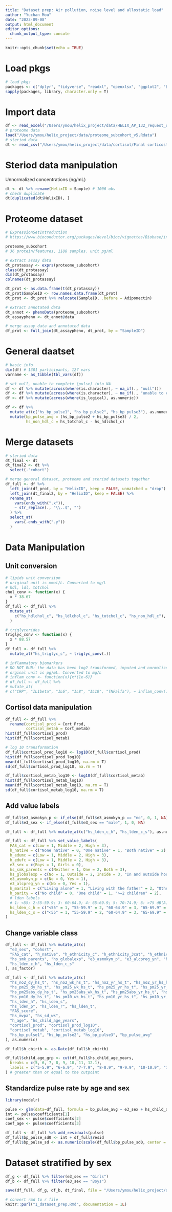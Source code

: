 ```yaml
---
title: "Dataset prep: Air pollution, noise level and allostatic load"
author: "Yuchan Mou"
date: "2023-09-08"
output: html_document
editor_options: 
  chunk_output_type: console
---
```


```r
knitr::opts_chunk$set(echo = TRUE)
```

# Load pkgs
```r
# load pkgs
packages <- c("dplyr", "tidyverse", "readxl", "openxlsx", "ggplot2", "Biobase", "Hmisc", "labelled")
sapply(packages, library, character.only = T)
```

# Import data
```r
df <- read_excel("/Users/ymou/helix_project/data/HELIX_AP_132_request_updated19sep.2023.xlsx")
# proteome data
load("/Users/ymou/helix_project/data/proteome_subcohort_v5.Rdata")
# steriod data
dt <- read_csv("/Users/ymou/helix_project/data/cortisol/Final corticosteroid data/Helix_urine_corticosteroid_profile_processed.csv", locale=locale(encoding="latin1"))

```

# Steriod data manipulation
Unnormalized concentrations (ng/mL)

```r
dt <- dt %>% rename(HelixID = Sample) # 1006 obs
# check duplicate
dt[duplicated(dt$HelixID), ]
```

# Proteome dataset
```r
# ExpressionSetIntroduction
# https://www.bioconductor.org/packages/devel/bioc/vignettes/Biobase/inst/doc/ExpressionSetIntroduction.pdf

proteome_subcohort
# 36 protein/features, 1188 samples. unit pg/ml

# extract assay data
dt_protassay <- exprs(proteome_subcohort)
class(dt_protassay)
dim(dt_protassay)
colnames(dt_protassay)

dt_prot <- as.data.frame(t(dt_protassay))
dt_prot$SampleID <- row.names.data.frame(dt_prot)
dt_prot <- dt_prot %>% relocate(SampleID, .before = Adiponectin)

# extract annotated data
dt_annot <- phenoData(proteome_subcohort)
dt_assaypheno <- dt_annot@data

# merge assay data and annotated data
df_prot <- full_join(dt_assaypheno, dt_prot, by = "SampleID")
```

# General daatset
```r
# basic info
dim(df) # 1301 participants, 127 vars
varname <- as_tibble(tbl_vars(df))

# set null, unable to complete (pulse) into NA
df <- df %>% mutate(across(where(is.character), ~ na_if(., "null")))
df <- df %>% mutate(across(where(is.character), ~ na_if(., "unable to complete")))
df <- df %>% mutate(across(where(is_logical), as.numeric))

df <- df %>%
  mutate_at(c("hs_bp_pulse1", "hs_bp_pulse2", "hs_bp_pulse3"), as.numeric) %>%
  mutate(bp_pulse_avg = (hs_bp_pulse2 + hs_bp_pulse3) / 2,
         hs_non_hdl_c = hs_totchol_c - hs_hdlchol_c)
```

# Merge datasets
```r
# steriod data
dt_final <- dt
dt_final2 <- dt %>%
  select(-"cohort")

# merge general dataset, proteome and steriod datasets together
df_full <- df %>%
  left_join(df_prot, by = "HelixID", keep = FALSE, unmatched = "drop") %>%
  left_join(dt_final2, by = "HelixID", keep = FALSE) %>%
  rename_at(
    vars(ends_with(".x")),
    ~ str_replace(., "\\..$", "")
  ) %>%
  select_at(
    vars(-ends_with(".y"))
  )
```

# Data Manipulation
## Unit conversion
```r
# lipids unit conversion
# original unit is mmol/L. Converted to mg/L
# hdl, ldl, totchol
chol_conv <- function(x) {
  x * 38.67
}
df_full <- df_full %>%
  mutate_at(
    c("hs_hdlchol_c", "hs_ldlchol_c", "hs_totchol_c", "hs_non_hdl_c"), ~ chol_conv(.)
  )

# triglycerides
triglyc_conv <- function(x) {
  x * 88.57
}
df_full <- df_full %>%
  mutate_at("hs_triglyc_c", ~ triglyc_conv(.))

# inflammatory biomarkers
# DO NOT RUN: the data has been log2 transformed, imputed and normalized
# orginal unit is pg/mL. Converted to mg/L
# inflam_conv <- function(x){x*(1e-6)}
# df_full <- df_full %>%
# mutate_at(
# c("CRP", "IL1beta", "IL6", "IL8", "IL10", "TNFalfa"), ~ inflam_conv(.))

```

## Cortisol data manipulation
```r
df_full <- df_full %>% 
  rename(cortisol_prod = Cort_Prod,
         cortisol_metab = Cort_metab)
hist(df_full$cortisol_prod)
hist(df_full$cortisol_metab)

# log 10 transformation
df_full$cortisol_prod_log10 <- log10(df_full$cortisol_prod)
hist(df_full$cortisol_prod_log10)
mean(df_full$cortisol_prod_log10, na.rm = T)
sd(df_full$cortisol_prod_log10, na.rm = T)

df_full$cortisol_metab_log10 <- log10(df_full$cortisol_metab)
hist(df_full$cortisol_metab_log10)
mean(df_full$cortisol_metab_log10, na.rm = T)
sd(df_full$cortisol_metab_log10, na.rm = T)
```

## Add value labels
```r
df_full$e3_asmokyn_p <- if_else(df_full$e3_asmokyn_p == "no", 0, 1, NA)
df_full$e3_sex <- if_else(df_full$e3_sex == "male", 1, 0, NA)

df_full <- df_full %>% mutate_at(c("hs_lden_c_h", "hs_lden_c_s"), as.numeric)

df_full <- df_full %>% set_value_labels(
  FAS_cat = c(Low = 1, Middle = 2, High = 3),
  h_native = c("None native" = 0, "One native" = 1, "Both native" = 2),
  h_edumc = c(Low = 1, Middle = 2, High = 3),
  h_edufc = c(Low = 1, Middle = 2, High = 3),
  e3_sex = c(Boys = 1, Girls = 0),
  hs_smk_parents = c(Neither = 1, One = 2, Both = 3),
  hs_globalexp = c(No = 1, Outside = 2, Inside = 3, "In and outside house" = 4),
  e3_asmokyn_p = c(No = 0, Yes = 1),
  e3_alcpreg_yn = c(No = 0, Yes = 1),
  h_marital = c("Living alone" = 1, "Living with the father" = 2, "Other situation" = 3),
  h_parity = c("No child" = 0, "One child" = 1, ">=2 children" = 2),
  # lden labels
  # 1: <55; 2:55-59.9; 3: 60-64.9; 4: 65-69.9; 5: 70-74.9; 6: >75 dB(A)
  hs_lden_c_h = c("<55" = 1, "55-59.9" = 2, "60-64.9" = 3, "65-69.9" = 4, "70-74.9" = 5, ">75" = 6),
  hs_lden_c_s = c("<55" = 1, "55-59.9" = 2, "60-64.9" = 3, "65-69.9" = 4, "70-74.9" = 5, ">75" = 6)
)
```

## Change variable class
```r
df_full <- df_full %>% mutate_at(c(
  "e3_sex", "cohort",
  "FAS_cat", "h_native", "h_ethnicity_c", "h_ethnicity_3cat", "h_ethnicity_cauc", "h_edumc", "h_edufc",
  "hs_smk_parents", "hs_globalexp", "e3_asmokyn_p", "e3_alcpreg_yn", "h_marital", "h_parity",
  "hs_lden_c_h", "hs_lden_c_s"
), as_factor)

df_full <- df_full %>% mutate_at(c(
  "hs_no2_dy_hs_t", "hs_no2_wk_hs_t", "hs_no2_yr_hs_t", "hs_no2_yr_hs_h", "hs_no2_yr_hs_s", "hs_no2_yr_hs_r", "hs_no2_yr_hs_p",
  "hs_pm25_dy_hs_t", "hs_pm25_wk_hs_t", "hs_pm25_yr_hs_t", "hs_pm25_yr_hs_h", "hs_pm25_yr_hs_s", "hs_pm25_yr_hs_r", "hs_pm25_yr_hs_p",
  "hs_pm25abs_dy_hs_t", "hs_pm25abs_wk_hs_t", "hs_pm25abs_yr_hs_t", "hs_pm25abs_yr_hs_h", "hs_pm25abs_yr_hs_s", "hs_pm25abs_yr_hs_r", "hs_pm25abs_yr_hs_p",
  "hs_pm10_dy_hs_t", "hs_pm10_wk_hs_t", "hs_pm10_yr_hs_t", "hs_pm10_yr_hs_h", "hs_pm10_yr_hs_s", "hs_pm10_yr_hs_r", "hs_pm10_yr_hs_p",
  "hs_lden_h", "hs_lden_s",
  "hs_lden_p", "hs_lden_r", "hs_lden_t",
  "FAS_score",
  "hs_mvpa", "hs_sd_wk",
  "h_age", "hs_child_age_years",
  "cortisol_prod", "cortisol_prod_log10",
  "cortisol_metab", "cortisol_metab_log10",
  "hs_bp_pulse1", "hs_bp_pulse2", "hs_bp_pulse3", "bp_pulse_avg"
), as.numeric)

df_full$h_cbirth <- as.Date(df_full$h_cbirth)

df_full$child_age_grp <- cut(df_full$hs_child_age_years,
  breaks = c(5, 6, 7, 8, 9, 10, 11, 12.1),
  labels = c("5-5.9", "6-6.9", "7-7.9", "8-8.9", "9-9.9", "10-10.9", "11+")
) # greater than or equal to the cutpoint
```

## Standardize pulse rate by age and sex
```r
library(modelr)

pulse <- glm(data=df_full, formula = bp_pulse_avg ~ e3_sex + hs_child_age_years, family = gaussian)
int <- pulse$coefficients[1]
coef_sex <- pulse$coefficients[2]
coef_age <- pulse$coefficients[3]

df_full <- df_full %>% add_residuals(pulse)
df_full$bp_pulse_sd0 <- int + df_full$resid
df_full$bp_pulse_sd <- as.numeric(scale(df_full$bp_pulse_sd0, center = TRUE, scale = TRUE))
```

# Dataset stratified by sex
```r
df_g <- df_full %>% filter(e3_sex == "Girls")
df_b <- df_full %>% filter(e3_sex == "Boys")
```

```r
save(df_full, df_g, df_b, dt_final, file = "/Users/ymou/helix_project/data/analysis_data/df_full.RData")
```

```r
# convert rmd to r file
knitr::purl("1_dataset_prep.Rmd", documentation = 1L)
```
